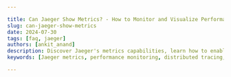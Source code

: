 ```yaml
---

title: Can Jaeger Show Metrics? - How to Monitor and Visualize Performance
slug: can-jaeger-show-metrics
date: 2024-07-30
tags: [faq, jaeger]
authors: [ankit_anand]
description: Discover Jaeger's metrics capabilities, learn how to enable and visualize performance data, and integrate with other monitoring tools for comprehensive system insights.
keywords: [Jaeger metrics, performance monitoring, distributed tracing, Prometheus, OpenTelemetry, service performance monitoring]

---
```


<head>
<script
  type="application/ld+json"
  dangerouslySetInnerHTML={{ __html: JSON.stringify({
    "@context": "https://schema.org",
    "@type": "TechArticle",
    "headline": "Can Jaeger Show Metrics? - How to Monitor and Visualize Performance",
    "alternativeHeadline": "Discover Jaeger's Metrics Capabilities and Integrations for Comprehensive Performance Monitoring",
    "author": {
      "@type": "Person",
      "name": "Ankit Anand"
    },
    "publisher": {
      "@type": "Organization",
      "name": "SigNoz",
      "logo": {
        "@type": "ImageObject",
        "url": "https://signoz.io/img/SigNozLogo-orange.svg"
      }
    },
    "datePublished": "2024-07-30T00:00:00Z",
    "dateModified": "2024-07-30T00:00:00Z",
    "mainEntityOfPage": {
      "@type": "WebPage",
      "@id": "https://signoz.io/guides/can-jaeger-show-metrics/"
    },
    "description": "Discover Jaeger's metrics capabilities, learn how to enable and visualize performance data, and integrate with other monitoring tools for comprehensive system insights.",
    "keywords": "Jaeger metrics, performance monitoring, distributed tracing, Prometheus, OpenTelemetry, service performance monitoring",
    "articleSection": "Technology",
    "inLanguage": "en",
    "isPartOf": {
      "@type": "Blog",
      "name": "SigNoz Blog",
      "url": "https://signoz.io/blog/"
    },
    "about": [
      {
        "@type": "Thing",
        "name": "Jaeger",
        "description": "An open-source, end-to-end distributed tracing system."
      },
      {
        "@type": "Thing",
        "name": "Prometheus",
        "description": "An open-source monitoring and alerting toolkit designed for reliability and scalability."
      },
      {
        "@type": "Thing",
        "name": "OpenTelemetry",
        "description": "A collection of tools, APIs, and SDKs for instrumenting, generating, collecting, and exporting telemetry data such as metrics, logs, and traces."
      },
      {
        "@type": "Thing",
        "name": "Service Performance Monitoring",
        "description": "Monitoring the performance of various services to ensure they meet performance and availability standards."
      }
    ],
    "mentions": [
      {
        "@type": "SoftwareApplication",
        "name": "Jaeger",
        "applicationCategory": "Distributed Tracing"
      },
      {
        "@type": "SoftwareApplication",
        "name": "Prometheus",
        "applicationCategory": "Monitoring Tool"
      },
      {
        "@type": "SoftwareApplication",
        "name": "OpenTelemetry",
        "applicationCategory": "Observability Framework"
      },
      {
        "@type": "SoftwareApplication",
        "name": "SigNoz",
        "applicationCategory": "Observability Platform"
      }
    ],
    "mainEntity": {
      "@type": "FAQPage",
      "mainEntity": [
        {
          "@type": "Question",
          "name": "How do I enable metrics collection in Jaeger?",
          "acceptedAnswer": {
            "@type": "Answer",
            "text": "Enable metrics collection in Jaeger by starting its components with the appropriate flags, such as `--metrics-backend prometheus` for Prometheus integration."
          }
        },
        {
          "@type": "Question",
          "name": "Can Jaeger replace dedicated metrics monitoring tools?",
          "acceptedAnswer": {
            "@type": "Answer",
            "text": "While Jaeger can expose metrics, it's not designed to replace dedicated metrics monitoring tools. It's best used in conjunction with specialized metrics solutions for comprehensive monitoring."
          }
        },
        {
          "@type": "Question",
          "name": "What's the difference between Jaeger's metrics and traditional APM metrics?",
          "acceptedAnswer": {
            "@type": "Answer",
            "text": "Jaeger's metrics focus on its internal operations and trace-related data, while traditional APM metrics often cover a broader range of application and infrastructure performance indicators."
          }
        },
        {
          "@type": "Question",
          "name": "How can I correlate Jaeger traces with application metrics?",
          "acceptedAnswer": {
            "@type": "Answer",
            "text": "Use a unified observability framework like OpenTelemetry to collect both traces and metrics. This allows you to link trace IDs with corresponding metric timestamps for correlation."
          }
        }
      ]
    },
    "tutorial": {
      "@type": "HowTo",
      "name": "Using Jaeger for Metrics and Tracing",
      "step": [
        {
          "@type": "HowToStep",
          "name": "Enable Metrics in Jaeger",
          "text": "Start the Jaeger agent with Prometheus metrics enabled using the command `jaeger-agent --metrics-backend prometheus`."
        },
        {
          "@type": "HowToStep",
          "name": "Set Up Prometheus",
          "text": "Set up Prometheus in your environment and configure it to scrape Jaeger's metrics endpoint."
        },
        {
          "@type": "HowToStep",
          "name": "Create Grafana Dashboards",
          "text": "Use Grafana to create dashboards for visualizing Jaeger metrics."
        },
        {
          "@type": "HowToStep",
          "name": "Enable Service Performance Monitoring (SPM)",
          "text": "Set the `-query.max-clock-skew-adjustment` flag when starting the Jaeger query service and configure your Jaeger client to send necessary metadata with spans."
        },
        {
          "@type": "HowToStep",
          "name": "Use OpenTelemetry for Unified Observability",
          "text": "Implement OpenTelemetry to collect both traces and metrics, providing a comprehensive view of system performance."
        }
      ]
    }
  }) }}
/>
</head>

Jaeger can show metrics, but it's not its primary function. Jaeger is primarily a distributed tracing system that exposes metrics in Prometheus format. To use Jaeger for metrics, you need to configure it properly and set up a compatible backend. Let's explore how you can leverage Jaeger's metrics capabilities and integrate them with other monitoring tools for comprehensive performance visualization.

## Understanding Jaeger's Capabilities in Metrics Monitoring

Jaeger's main purpose is distributed tracing — tracking requests as they flow through your microservices architecture. However, it also exposes some built-in metrics in Prometheus format. These metrics provide insights into Jaeger's internal operations and the traces it collects.

To enable metrics reporting in Jaeger, you use specific command-line options when starting the Jaeger components. The metrics exposed by Jaeger are different from the traces it collects: metrics are aggregated numerical data points, while traces represent detailed information about individual requests.

### Types of Metrics Available in Jaeger

Jaeger offers several types of metrics:

1. **Runtime metrics**: These include memory usage and CPU utilization of Jaeger components.
2. **Tracing-specific metrics**: Span counts, latency distributions, and other trace-related data points fall into this category.
3. **Custom application metrics**: With some additional configuration, you can integrate your application's custom metrics into Jaeger's metrics pipeline.

## Enabling Metrics in Jaeger

To start collecting metrics with Jaeger, follow these steps:

1. Choose a metrics backend — Prometheus is a popular and well-supported option.
2. Configure Jaeger to use the selected backend. For Prometheus, use the `-metrics-backend prometheus` flag when starting Jaeger components.
3. Set up your metrics backend to scrape the Jaeger metrics endpoint.

Here's an example of how to start the Jaeger agent with [Prometheus metrics](https://signoz.io/guides/what-are-the-4-types-of-metrics-in-prometheus/) enabled:

```bash
jaeger-agent --metrics-backend prometheus

```

After configuration, verify that the metrics endpoint is accessible. For Prometheus, this is typically at `/metrics` on the configured port.

## Visualizing Jaeger Metrics

While Jaeger's UI primarily focuses on trace visualization, you have several options for visualizing the metrics it exposes:

1. **[Jaeger UI](https://signoz.io/guides/how-to-implement-jaeger/)**: Offers basic metrics visualization capabilities, mainly for Jaeger's internal operations.
2. **Grafana dashboards**: Provide more advanced and customizable visualizations for Jaeger metrics.
3. **Existing monitoring solutions**: Integrate Jaeger metrics into your current monitoring setup for a unified view.

To create meaningful metrics dashboards:

- Focus on key performance indicators relevant to your system.
- Combine Jaeger-specific metrics with application and infrastructure metrics for a comprehensive view.
- Use consistent naming conventions and units across your dashboards.

### Service Performance Monitoring (SPM) in Jaeger

Jaeger's Service Performance Monitoring (SPM) feature offers additional insights into your services' performance. SPM provides key performance indicators such as request rates, error rates, and latency percentiles.

To enable SPM in Jaeger:

1. Set the `-query.max-clock-skew-adjustment` flag when starting the Jaeger query service.
2. Configure your Jaeger client to send the necessary metadata with spans.

Interpreting SPM data helps identify performance bottlenecks and optimize your services. Look for patterns in latency spikes, error rate increases, or unusual request volumes to guide your optimization efforts.

## Combining Tracing and Metrics for Comprehensive Monitoring

The real power of Jaeger's metrics capabilities shines when combined with its tracing functionality. This combination provides a holistic view of your system's performance:

- Traces offer detailed insights into individual requests.
- Metrics provide aggregated performance data over time.

To achieve this synergy:

1. Use OpenTelemetry for unified observability data collection. It supports both tracing and metrics, seamlessly integrating with Jaeger.
2. Correlate trace data with metrics for root cause analysis. For example, link a latency spike in your metrics to specific slow traces.

Here's a basic example of using [OpenTelemetry](https://signoz.io/blog/what-is-opentelemetry/) to send both traces and metrics to Jaeger:

```python
from opentelemetry import trace
from opentelemetry.exporter.jaeger import JaegerExporter
from opentelemetry.sdk.trace import TracerProvider
from opentelemetry.sdk.trace.export import BatchSpanProcessor

# Set up the Jaeger exporter
jaeger_exporter = JaegerExporter(
    agent_host_name="localhost",
    agent_port=6831,
)

# Set up the tracer
trace.set_tracer_provider(TracerProvider())
tracer = trace.get_tracer(__name__)

# Create a span processor
span_processor = BatchSpanProcessor(jaeger_exporter)

# Add the span processor to the tracer
trace.get_tracer_provider().add_span_processor(span_processor)

# Now you can create spans and they will be exported to Jaeger
with tracer.start_as_current_span("my_span"):
    print("Hello, World!")

```

## Key Takeaways

- Jaeger can show metrics, primarily by exposing them in Prometheus format.
- Enabling metrics in Jaeger requires specific configuration and backend setup.
- Visualization options include Jaeger UI, Grafana, and custom dashboards.
- Combining tracing and metrics provides a holistic view of system performance.

## FAQs

### How do I enable metrics collection in Jaeger?

Enable metrics collection in Jaeger by starting its components with the appropriate flags, such as `--metrics-backend prometheus` for Prometheus integration.

### Can Jaeger replace dedicated metrics monitoring tools?

While Jaeger can expose metrics, it's not designed to replace dedicated metrics monitoring tools. It's best used in conjunction with specialized metrics solutions for comprehensive monitoring.

### What's the difference between Jaeger's metrics and traditional APM metrics?

Jaeger's metrics focus on its internal operations and trace-related data, while traditional [APM metrics](https://signoz.io/guides/apm-metrics/) often cover a broader range of application and infrastructure performance indicators.

### How can I correlate Jaeger traces with application metrics?

Use a [unified observability](https://signoz.io/unified-observability/) framework like OpenTelemetry to collect both traces and metrics. This allows you to link trace IDs with corresponding metric timestamps for correlation.

## **Consider SigNoz as an Alternative to Jaeger**

While Jaeger is a popular choice for distributed tracing, it's worth considering [SigNoz](https://signoz.io/docs/introduction/) as an alternative solution. SigNoz is an open-source application performance monitoring (APM) and observability platform that offers:

- Integrated metrics, traces, and logs in a single platform
- Built-in support for ClickHouse as the storage backend, providing excellent query performance and data compression
- User-friendly interface for visualizing and analyzing trace data
- Easy setup and configuration, with both self-hosted and cloud options available

<GetStartedSigNoz />

If you're looking for a comprehensive observability solution that goes beyond just distributed tracing, SigNoz might be the right fit for your needs. It provides a seamless experience for developers and operations teams, combining the power of metrics, traces, and logs in one tool.

To learn more about how SigNoz compares to Jaeger and how it can enhance your [observability stack](https://signoz.io/guides/observability-stack/), visit [https://signoz.io](https://signoz.io/).